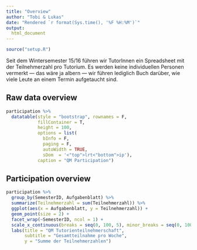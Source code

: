 ```yaml
---
title: "Overview"
author: "Tobi & Lukas"
date: "Rendered `r format(Sys.time(), '%F %H:%M')`"
output:
  html_document
---
```


```r
source("setup.R")
```

Seit dem Wintersemester 15/16 führen wir TutorInnen ein Spreadsheet mit der Teilnehmerzahl pro Tutorium. Es werden keine individuellen Personen vermerkt — das wäre ja albern — wir führen lediglich Buch darüber, wie viele Leute an einem Termin aufgetaucht sind.  

## Raw data overview

```r
participation %>%
  datatable(style = "bootstrap", rownames = F, 
            fillContainer = T, 
            height = 100,
            options = list(
              bInfo = F,
              paging = F,
              autoWidth = TRUE,
              sDom  = '<"top">lrt<"bottom">ip'), 
            caption = "QM Participation")
```

## Participation overview

```r
participation %>%
  group_by(SemesterID, Aufgabenblatt) %>%
  summarize(Teilnehmerzahl = sum(Teilnehmerzahl)) %>%
  ggplot(aes(x = Aufgabenblatt, y = Teilnehmerzahl)) +
  geom_point(size = 2) +
  facet_wrap(~SemesterID, ncol = 1) +
  scale_x_continuous(breaks = seq(0, 100, 5), minor_breaks = seq(0, 100, 1)) +
  labs(title = "QM Tutorienteilnehmerschaft",
       subtitle = "Gesamtteilnahme pro Woche",
       y = "Summe der Teilnehmerzahlen")
```


